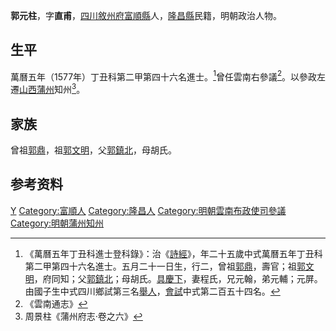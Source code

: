 {{明清人物信息框
| 姓名 = 郭元柱
| 原名 =
| 圖片名稱= 
| 圖片大小 =
| 圖片說明 = 
| 最高職務 =
| 國家 = 大明 
| 爵位 =
| 籍貫 = [[四川|四川]][[敘州府|敘州府]][[富順縣|富順縣]]<br>[[隆昌縣|隆昌縣]]籍
| 族裔 = 
| 旗籍 = 
| 字號 = 字直甫
| 諡號 =
| 出生日期 = 五月二十一日
| 出生地點 =
| 逝世日期 = 卒年不詳
| 逝世地點 =
| 墓葬 =
| 配偶 = 程氏
| 親屬 = 
| 出身 =
* 萬曆五年丁丑科進士出身
| 經歷 =
| 著作 =  
}}
'''郭元柱'''{{BD|1553年||？年||}}，字'''直甫'''，[[四川|四川]][[敘州府|敘州府]][[富順縣|富順縣]]人，[[隆昌縣|隆昌縣]]民籍，明朝政治人物。

==生平==
萬曆五年（1577年）丁丑科第二甲第四十六名進士。<ref>《萬曆五年丁丑科進士登科錄》：治《[[詩經|詩經]]》，年二十五歲中式萬曆五年丁丑科第二甲第四十六名進士。五月二十一日生，行二，曾祖[[郭鼎|郭鼎]]，壽官；祖[[郭文明|郭文明]]，府同知；父[[郭鎮北|郭鎮北]]；母胡氏。[[具慶下|具慶下]]，妻程氏，兄元翰，弟元輔；元屏。由國子生中式四川鄉試第三名[[舉人|舉人]]，[[會試|會試]]中式第二百五十四名。</ref>曾任雲南右參議<ref>《雲南通志》</ref>。以參政左遷[[山西|山西]][[蒲州|蒲州]]知州<ref>周景柱《蒲州府志·卷之六》</ref>。

==家族==
曾祖[[郭鼎|郭鼎]]，祖[[郭文明|郭文明]]，父[[郭鎮北|郭鎮北]]，母胡氏。

== 参考资料 ==
{{reflist}}


{{萬曆五年丁丑科殿试金榜}}

{{Authority control}}

{{DEFAULTSORT:Guo郭}}
[[Category:郭姓|Y]]
[[Category:富順人|Category:富順人]]
[[Category:隆昌人|Category:隆昌人]]
[[Category:明朝雲南布政使司參議|Category:明朝雲南布政使司參議]]
[[Category:明朝蒲州知州|Category:明朝蒲州知州]]


{{明朝人物小作品}}